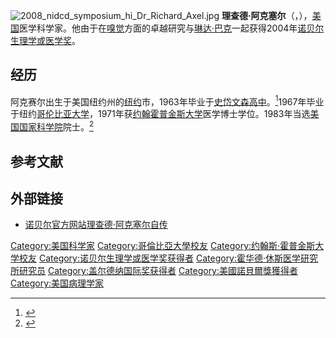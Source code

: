{{Infobox scientist
|name              = 理查德·阿克塞尔{{Nobel icon}}<br/>Richard Axel
|image             = Professor_Richard_Axel_ForMemRS.jpg
|image_size        = 
|caption           = 2014年照片
|birth_date        = {{Birth date and age|1946|7|2|mf=y}}
|birth_place       = [[美国|美国]][[纽约州|纽约州]][[纽约|纽约]][[布鲁克林区|布鲁克林区]]
|citizenship       = {{USA}}
|nationality       = 美籍[[波兰犹太人历史|波兰犹太人]]
|fields            = [[神经科学|神经科学]]
|workplaces        = [[哥伦比亚大学|哥伦比亚大学]]
|alma_mater        = {{Plainlist|
* [[史岱文森高中|史岱文森高中]] 
* [[哥伦比亚大学|哥伦比亚大学]]
* [[約翰·霍普金斯大學醫學院|約翰·霍普金斯大學醫學院]]}}
|doctoral_advisor  =
|academic_advisors =
|doctoral_students =
|notable_students  = {{Plainlist|
* [[琳达·巴克|琳达·巴克]]
* [[戴维·朱利叶斯|戴维·朱利叶斯]]<ref>{{cite web | url=http://physio.ucsf.edu/julius/julius.html | title=Julius Lab at UCSF Mission Bay | David Julius Lab | accessdate=2019-02-03 | archive-date=2018-12-25 | archive-url=https://web.archive.org/web/20181225141152/https://juliuslab.ucsf.edu/ | dead-url=no }}</ref>
* [[理查德·舍勒|理查德·舍勒]]}}
|awards            = {{Plainlist|
* [[盖尔德纳国际奖|盖尔德纳国际奖]] (2003年)
* [[诺贝尔生理学或医学奖|诺贝尔生理学或医学奖]] (2004年)
* [[皇家学会院士|皇家学会外籍院士]] (2014年)<ref name=royal>{{cite web |url=https://royalsociety.org/people/fellowship/2014/richard-axel/ |title=Professor Richard Axel ForMemRS |publisher=The Royal Society |archivedate=2014-12-26 |archiveurl=https://www.webcitation.org/6V6fylsoF?url=https://royalsociety.org/people/fellowship/2014/richard-axel/ |location=London |deadurl=yes }}</ref>}}
|spouse            = [[科妮莉亚·巴格曼|科妮莉亚·巴格曼]]
| website = {{URL|http://www.axellab.columbia.edu}}
}}
[[File:2008_nidcd_symposium_hi_Dr_Richard_Axel.jpg|thumb]]
'''理查德·阿克塞尔'''（{{lang-en|'''Richard Axel'''}}，{{bd|1946年|7月2日|catIdx=A}}），[[美国|美国]]医学科学家。他由于在[[嗅觉|嗅觉]]方面的卓越研究与[[琳达·巴克|琳达·巴克]]一起获得2004年[[诺贝尔生理学或医学奖|诺贝尔生理学或医学奖]]。

==经历==
阿克赛尔出生于美国纽约州的[[纽约|纽约]]市，1963年毕业于[[史岱文森高中|史岱文森高中]]。<ref>{{cite journal |url=http://juno.cumc.columbia.edu/psjournal/archive/winter-2005/nobility.html |title=Richard Axel: One of the Nobility in Science |first=Robin |last=Eisner |journal=P&S |publisher=Columbia University |date= 2005 |accessdate=2007-10-31 |deadurl=yes |archiveurl=https://web.archive.org/web/20150601002012/http://juno.cumc.columbia.edu/psjournal/archive/winter-2005/nobility.html |archivedate=2015-06-01 }}</ref>1967年毕业于纽约[[哥伦比亚大学|哥伦比亚大学]]，1971年获[[约翰霍普金斯大学|约翰霍普金斯大学]]医学博士学位。1983年当选[[美国国家科学院|美国国家科学院]]院士。<ref>{{cite web|url=http://www.nasonline.org/member-directory/members/58107.html|title=Richard Axel|publisher=National Academy of Sciences|accessdate=2007-10-31|archive-date=2020-09-14|archive-url=https://web.archive.org/web/20200914202543/http://www.nasonline.org/member-directory/members/58107.html|dead-url=no}}</ref>

<!--
== Biographie ==
Richard Axel wurde 1946 in New York City geboren. Bis 1967 studierte er an der [[Columbia_University|Columbia University]] in New York und ging danach auf die ''Johns Hopkins University School of Medicine'' in [[Baltimore|Baltimore]], wo er 1970 [[Promotion_(Doktor)|promovierte]]. 1978 wurde er Professor für [[Pathologie|Pathologie]], Molekulare [[Biophysik|Biophysik]] und [[Biochemie|Biochemie]] an der ''Columbia University'' und ist seit 1984 Arbeitsgruppenleiter des ''Howard Hughes Medical Institute'' an dieser Universität.

1991 begann seine Zusammenarbeit mit Linda Buck, die damals als [[Postdoktorand|Postdoktorand]]in in seinem Labor tätig war. Gemeinsam identifizierten sie etwa 1.000 Gene, die für die [[Geruch|Geruch]]swahrnehmung zuständig sind.

== Werk ==
Die frühen Forschungen von Richard Axel waren auf die Möglichkeiten des [[Horizontaler_Gentransfer|Gentransfers]] von bestimmten Zellen in beinahe jede beliebige andere Zelle fokussiert. Dabei ging es primär um den Transfer von Genen zur Produktion von Wirkstoffen, die in [[Bakterien|Bakterien]] eingeschleust werden sollten. Außerdem beschäftigte er sich mit dem [[HI-Virus|HI-Virus]] und untersuchte den Vorgang, bei dem die [[Viren|Viren]] in gesunde Zellen eindringen.

Die spätere sowie aktuelle Forschung von Richard Axel beschäftigt sich mit der Frage, wie [[Reiz|Reiz]]e an das [[Gehirn|Gehirn]] übertragen werden. Dabei konzentriert er sich, gemeinsam mit Linda Buck, auf den Bereich der olfaktorischen Reize, also auf die Verarbeitung von Geruchsreizen. Er untersucht die Entstehung und Entwicklung der Geruchs[[rezeptor|rezeptor]]en sowie die Verarbeitung von Geruchsreizen im Gehirn und deren Umwandlung in Reaktionen, Gedanken und Verhaltensweisen.

Er konnte feststellen, dass die Geruchswahrnehmung innerhalb verschiedener Tiergruppen sehr ähnlich verläuft, indem er die Genetik der [[Taufliegen|Taufliege]] ''[[Drosophila_melanogaster|Drosophila melanogaster]]'' mit der von [[Säugetiere|Säugetiere]]n verglich. Seine Arbeitsgruppe konnte eine [[Genfamilie|Genfamilie]] von etwa 1.000 Genen identifizieren, die mit der Geruchswahrnehmung assoziiert sind, indem sie für verschiedene Geruchsrezeptoren [[Code|codieren]]. Alle diese Rezeptoren liegen dabei in der [[Riechschleimhaut|Riechschleimhaut]] und sind über [[Nerv|Nerv]]en direkt mit dem [[Bulbus_olfactorius|Bulbus olfactorius]], also der [[Gehirn|Gehirn]]region, die für die Wahrnehmung von Gerüchen zuständig ist, verbunden. Diese Region leitet die Eindrücke zum einen in die [[Großhirnrinde|Großhirnrinde]], wo sie für Denkprozesse zur Verfügung stehen, zum anderen auch an das [[Limbisches_System|Limbische System]], welches vor allem unbewusst Gefühle und Stimmungen beeinflusst.

Durch unabhängige Studien konnten Axel und Buck nachweisen, dass jedes [[Nervenzelle|Neuron]] nur einen Rezeptortyp ansteuert und dass in der Riechschleimhaut die gleich aufgebauten Rezeptoren nach einem zufälligen Muster verteilt sind, im Bulbus olfactorius jedoch alle in der gleichen Region wahrgenommen werden. Auf diese Weise entsteht im Hirn eine zusammengesetzte Geruchsempfindung aus verschiedenen Bereichen der Schleimhäute.
-->
==参考文献==
{{reflist}}
== 外部链接 ==
* [http://nobelprize.org/nobel_prizes/medicine/laureates/2004/axel-autobio.html 诺贝尔官方网站理查德·阿克塞尔自传] {{Wayback|url=http://nobelprize.org/nobel_prizes/medicine/laureates/2004/axel-autobio.html |date=20101215033417 }}

{{諾貝爾生理學或醫學獎獲得者 (2001年-2025年)}}
{{加拿大盖尔德纳国际奖获得者}}
{{Authority control}}
{{DEFAULTSORT:Axel, Richard}}

[[Category:美国科学家|Category:美国科学家]]
[[Category:哥倫比亞大學校友|Category:哥倫比亞大學校友]]
[[Category:约翰斯·霍普金斯大学校友|Category:约翰斯·霍普金斯大学校友]]
[[Category:诺贝尔生理学或医学奖获得者|Category:诺贝尔生理学或医学奖获得者]]
[[Category:霍华德·休斯医学研究所研究员|Category:霍华德·休斯医学研究所研究员]]
[[Category:盖尔德纳国际奖获得者|Category:盖尔德纳国际奖获得者]]
[[Category:美國諾貝爾獎獲得者|Category:美國諾貝爾獎獲得者]]
[[Category:美国病理学家|Category:美国病理学家]]